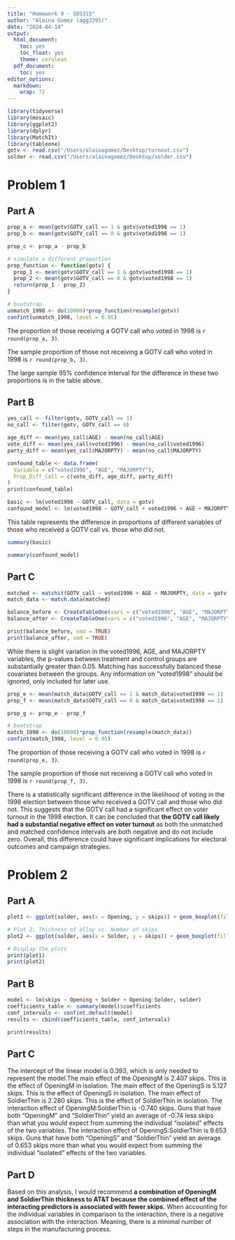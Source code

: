 ```yaml
---
title: "Homework 9 - SDS315"
author: "Alaina Gomez (agg3395)"
date: "2024-04-14"
output:
  html_document:
    toc: yes
    toc_float: yes
    theme: cerulean
  pdf_document:
    toc: yes
editor_options: 
  markdown: 
    wrap: 72
---
```


```r
library(tidyverse)
library(mosaic)
library(ggplot2)
library(dplyr)
library(MatchIt)
library(tableone)
gotv <- read.csv("/Users/alainagomez/Desktop/turnout.csv")
solder <- read.csv("/Users/alainagomez/Desktop/solder.csv")
```

# Problem 1

## Part A

```r
prop_a <- mean(gotv$GOTV_call == 1 & gotv$voted1998 == 1)
prop_b <- mean(gotv$GOTV_call == 0 & gotv$voted1998 == 1)

prop_c <- prop_a - prop_b

# simulate a different proportion
prop_function <- function(gotv) {
  prop_1 <- mean(gotv$GOTV_call == 1 & gotv$voted1998 == 1)
  prop_2 <- mean(gotv$GOTV_call == 0 & gotv$voted1998 == 1)
  return(prop_1 - prop_2)
}

# bootstrap
unmatch_1998 <- do(10000)*prop_function(resample(gotv))
confint(unmatch_1998, level = 0.95)
```

The proportion of those receiving a GOTV call who voted in 1998 is
`r round(prop_a, 3)`.

The sample proportion of those not receiving a GOTV call who voted in
1998 is `r round(prop_b, 3)`.

The large sample 95% confidence interval for the difference in these two proportions is in the table above.

## Part B

```r
yes_call <- filter(gotv, GOTV_call == 1)
no_call <- filter(gotv, GOTV_call == 0)

age_diff <- mean(yes_call$AGE) - mean(no_call$AGE)
vote_diff <- mean(yes_call$voted1996) - mean(no_call$voted1996)
party_diff <- mean(yes_call$MAJORPTY) - mean(no_call$MAJORPTY)

confound_table <- data.frame(
  Variable = c("voted1996", "AGE", "MAJORPTY"),
  Prop_Diff_Call = c(vote_diff, age_diff, party_diff)
)
print(confound_table)

basic <- lm(voted1998 ~ GOTV_call, data = gotv)
confound_model <- lm(voted1998 ~ GOTV_call + voted1996 + AGE + MAJORPTY, data = gotv)
```

This table represents the difference in proportions of different
variables of those who received a GOTV call vs. those who did not.

```r
summary(basic)
```

```r
summary(confound_model)
```

## Part C

```r
matched <- matchit(GOTV_call ~ voted1996 + AGE + MAJORPTY, data = gotv, method = "nearest", ratio = 5)
match_data <- match.data(matched)

balance_before <- CreateTableOne(vars = c("voted1996", "AGE", "MAJORPTY", "voted1998"), data = gotv)
balance_after <- CreateTableOne(vars = c("voted1996", "AGE", "MAJORPTY", "voted1998"), strata = "GOTV_call", data = match_data)

print(balance_before, smd = TRUE)
print(balance_after, smd = TRUE)
```

While there is slight variation in the voted1996, AGE, and MAJORPTY variables, the p-values between treatment and control groups are substantially greater than 0.05. Matching has successfully balanced these covariates between the groups. Any information on "voted1998" should be ignored, only included for later use.

```r
prop_e <- mean(match_data$GOTV_call == 1 & match_data$voted1998 == 1)
prop_f <- mean(match_data$GOTV_call == 0 & match_data$voted1998 == 1)

prop_g <- prop_e - prop_f

# bootstrap
match_1998 <- do(10000)*prop_function(resample(match_data))
confint(match_1998, level = 0.95)
```

The proportion of those receiving a GOTV call who voted in 1998 is
`r round(prop_e, 3)`.

The sample proportion of those not receiving a GOTV call who voted in
1998 is `r round(prop_f, 3)`.

There is a statistically significant difference in the likelihood of
voting in the 1998 election between those who received a GOTV call and
those who did not. This suggests that the GOTV call had a significant
effect on voter turnout in the 1998 election. It can be concluded that
**the GOTV call likely had a substantial negative effect on voter turnout**
as both the unmatched and matched confidence intervals are both negative
and do not include zero. Overall, this difference could have significant
implications for electoral outcomes and campaign strategies.

# Problem 2

## Part A

```r
plot1 <- ggplot(solder, aes(x = Opening, y = skips)) + geom_boxplot(fill = "skyblue", color = "black") + labs(title = "Opening Size and Number of Skips", x = "Size of Opening of Solder Gun", y = "Number of Skips") + theme_minimal()

# Plot 2: Thickness of alloy vs. Number of skips
plot2 <- ggplot(solder, aes(x = Solder, y = skips)) + geom_boxplot(fill = "pink", color = "black") + labs(title = "Solder Thickness and Number of Skips", x = "Thickness of Alloy Used for Soldering", y = "Number of Skips") + theme_minimal()

# Display the plots
print(plot1)
print(plot2)
```

## Part B

```r
model <- lm(skips ~ Opening + Solder + Opening:Solder, solder)
coefficients_table <- summary(model)$coefficients
conf_intervals <- confint.default(model)
results <- cbind(coefficients_table, conf_intervals)

print(results)
```

## Part C

The intercept of the linear model is 0.393, which is only needed to represent the model.The main effect of the OpeningM is 2.407 skips. This is the effect of OpeningM in isolation. The main effect of the OpeningS is 5.127 skips. This is the effect of OpeningS in isolation. The main effect of SoldierThin is 2.280 skips. This is the effect of SoldierThin in isolation. The interaction effect of OpeningM:SoldierThin is -0.740 skips. Guns that have both "OpeningM" and "SoldierThin" yield an average of -0.74 less skips than what you would expect from summing the individual “isolated” effects of the two variables. The interaction effect of OpeningS:SoldierThin is 9.653 skips. Guns that have both "OpeningS" and "SoldierThin" yield an average of 0.653 skips more than what you would expect from summing the individual “isolated” effects of the two variables.

## Part D

Based on this analysis, I would recommend **a combination of OpeningM and SoldierThin thickness to AT&T because the combined effect of the interacting predictors is associated with fewer skips.** When accounting for the individual variables in comparison to the interaction, there is a negative association with the interaction. Meaning, there is a minimal number of steps in the manufacturing process.